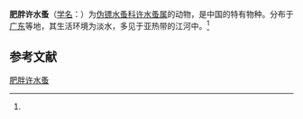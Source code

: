 {{Speciesbox
| name = 肥胖许水蚤
| status = 
| status_system = 
| image = 
| genus = Schmackeria
| species = inflata
| authority = (Shen et Tai, 1964)<ref name='id12431'>{{cite web| url =http://www.bioinfo.cn/db05/BjdwSpecies.php?action=view&id=12431| title =肥胖许水蚤| work =《中国动物物种编目数据库》| publisher =中国科学院微生物研究所| author =中国科学院动物研究所| accessdate =2009-04-28| deadurl =yes| archiveurl =https://web.archive.org/web/20131203122335/http://www.bioinfo.cn/db05/BjdwSpecies.php?action=view| archivedate =2013-12-03}}</ref>
}}

'''肥胖许水蚤'''（[[学名|学名]]：{{lang|la|''Schmackeria inflata''}}）为[[伪镖水蚤科|伪镖水蚤科]][[许水蚤属|许水蚤属]]的动物，是中国的特有物种。分布于[[广东|广东]]等地，其生活环境为淡水，多见于亚热带的江河中。<ref name='id12431'/>

== 参考文献 ==
{{reflist}}

{{Wikispecies|Schmackeria inflata}}
{{Taxonbar|from=Q15230420}}

[[Category:许水蚤属|肥胖许水蚤]]


{{节肢动物小作品}}